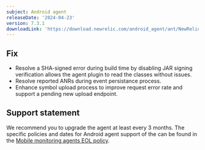 ```yaml
---
subject: Android agent
releaseDate: '2024-04-23'
version: 7.3.1
downloadLink: 'https://download.newrelic.com/android_agent/ant/NewRelic_Android_Agent_7.3.1.zip'
---
```


## Fix

* Resolve a SHA-signed error during build time by disabling JAR signing verification allows the agent plugin to read the classes without issues.
* Resolve reported ANRs during event persistance process.
* Enhance symbol upload process to improve request error rate and support a pending new upload endpoint.

## Support statement

We recommend you to upgrade the agent at least every 3 months. The specific policies and dates for Android agent support of the can be found in the [Mobile monitoring agents EOL policy](/docs/mobile-monitoring/new-relic-mobile/get-started/mobile-agents-eol-policy/#android-eol).

